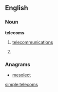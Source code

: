 ==English==

===Noun===
'''telecoms'''

# {{informal}} [[telecommunications]] 
# {{plural of|telecom}}

===Anagrams===
* [[mesolect#English|mesolect]]

[[simple:telecoms]]
